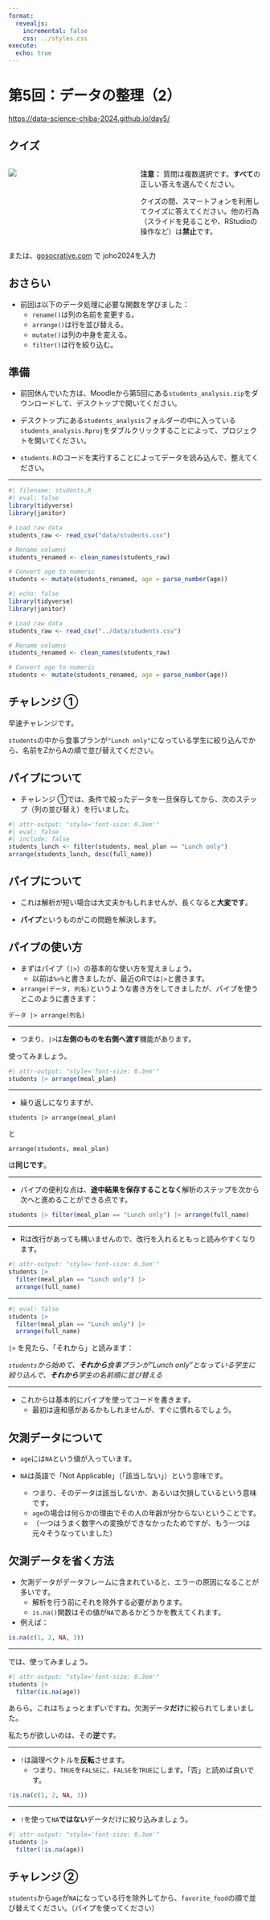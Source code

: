 ```yaml
---
format:
  revealjs:
    incremental: false
    css: ../styles.css
execute: 
  echo: true
---
```


# 第5回：データの整理（2）

<https://data-science-chiba-2024.github.io/day5/>

## クイズ

:::: {.columns}

::: {.column width="50%"}
![](../images/joho2024-qr-code.png)
:::

::: {.column width="50%"}
**注意：** 質問は複数選択です。**すべて**の正しい答えを選んでください。

クイズの間、スマートフォンを利用してクイズに答えてください。他の行為（スライドを見ることや、RStudioの操作など）は**禁止**です。
:::

::::

または、[gosocrative.com](https://gosocrative.com) で joho2024を入力

## おさらい

- 前回は以下のデータ処理に必要な関数を学びました：
  - `rename()`は列の名前を変更する。
  - `arrange()`は行を並び替える。
  - `mutate()`は列の中身を変える。
  - `filter()`は行を絞り込む。

## 準備

- 前回休んでいた方は、Moodleから第5回にある`students_analysis.zip`をダウンロードして、デスクトップで開いてください。

- デスクトップにある`students_analysis`フォルダーの中に入っている`students_analysis.Rproj`をダブルクリックすることによって、プロジェクトを開いてください。

- `students.R`のコードを実行することによってデータを読み込んで、整えてください。

---

```r
#| filename: students.R
#| eval: false
library(tidyverse)
library(janitor)

# Load raw data
students_raw <- read_csv("data/students.csv")

# Rename columns
students_renamed <- clean_names(students_raw)

# Convert age to numeric
students <- mutate(students_renamed, age = parse_number(age))
```

```r
#| echo: false
library(tidyverse)
library(janitor)

# Load raw data
students_raw <- read_csv("../data/students.csv")

# Rename columns
students_renamed <- clean_names(students_raw)

# Convert age to numeric
students <- mutate(students_renamed, age = parse_number(age))
```

## チャレンジ ①

早速チャレンジです。

`students`の中から食事プランが`"Lunch only"`になっている学生に絞り込んでから、名前をZからAの順で並び替えてください。

## パイプについて

- チャレンジ ①では、条件で絞ったデータを一旦保存してから、次のステップ（列の並び替え）を行いました。

```r
#| attr-output: "style='font-size: 0.3em'"
#| eval: false
#| include: false
students_lunch <- filter(students, meal_plan == "Lunch only")
arrange(students_lunch, desc(full_name))
``` 

## パイプについて

- これは解析が短い場合は大丈夫かもしれませんが、長くなると**大変です**。

- **パイプ**というものがこの問題を解決します。

## パイプの使い方

- まずはパイプ（`|>`）の基本的な使い方を覚えましょう。
  - 以前は`%>%`と書きましたが、最近のRでは`|>`と書きます。

- `arrange(データ, 列名)`というような書き方をしてきましたが、パイプを使うとこのように書きます：

`データ |> arrange(列名)`

---

- つまり、`|>`は**左側のものを右側へ渡す**機能があります。

使ってみましょう。

```r
#| attr-output: "style='font-size: 0.3em'"
students |> arrange(meal_plan)
``` 

---

- 繰り返しになりますが、

`students |> arrange(meal_plan)`

と

`arrange(students, meal_plan)`

は**同じです**。

---

- パイプの便利な点は、**途中結果を保存することなく**解析のステップを次から次へと進めることができる点です。

::: {.medsmall}

```r
students |> filter(meal_plan == "Lunch only") |> arrange(full_name)
``` 

:::

---

- Rは改行があっても構いませんので、改行を入れるともっと読みやすくなります。

```r
#| attr-output: "style='font-size: 0.3em'"
students |>
  filter(meal_plan == "Lunch only") |>
  arrange(full_name)
``` 

---

```r
#| eval: false
students |>
  filter(meal_plan == "Lunch only") |>
  arrange(full_name)
``` 

`|>` を見たら、「それから」と読みます：

*`students`から始めて、**それから**食事プランが"Lunch only"となっている学生に絞り込んで、**それから**学生の名前順に並び替える*

---

- これからは基本的にパイプを使ってコードを書きます。
  - 最初は違和感があるかもしれませんが、すぐに慣れるでしょう。

## 欠測データについて

- `age`には`NA`という値が入っています。

- `NA`は英語で「Not Applicable」（「該当しない」）という意味です。
  - つまり、そのデータは該当しないか、あるいは欠損しているという意味です。
  - `age`の場合は何らかの理由でその人の年齢が分からないということです。
  - （一つはうまく数字への変換ができなかったためですが、もう一つは元々そうなっていました）

## 欠測データを省く方法

- 欠測データがデータフレームに含まれていると、エラーの原因になることが多いです。
  - 解析を行う前にそれを除外する必要があります。
  - `is.na()`関数はその値が`NA`であるかどうかを教えてくれます。

- 例えば：

```r
is.na(c(1, 2, NA, 3))
```

---

では、使ってみましょう。

```r
#| attr-output: "style='font-size: 0.3em'"
students |>
  filter(is.na(age))
```

あらら。これはちょっとまずいですね。欠測データ**だけ**に絞られてしまいました。

私たちが欲しいのは、その**逆**です。

---

- `!`は論理ベクトルを**反転**させます。
  - つまり、`TRUE`を`FALSE`に、`FALSE`を`TRUE`にします。「否」と読めば良いです。

```r
!is.na(c(1, 2, NA, 3))
```

---

- `!`を使って`NA`**ではない**データだけに絞り込みましょう。

```r
#| attr-output: "style='font-size: 0.3em'"
students |>
  filter(!is.na(age))
```

## チャレンジ ②

`students`から`age`が`NA`になっている行を除外してから、`favorite_food`の順で並び替えてください。（パイプを使ってください）
